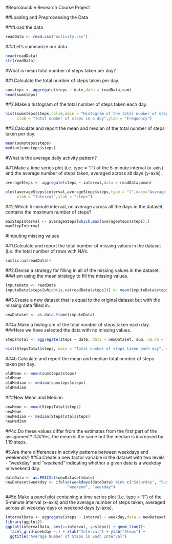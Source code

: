 #Reproducible Research Course Project

##Loading and Preprocessing the Data

###Load the data
```{r}
readData <- read.csv("activity.csv")
```
###Let's summarize our data
```{r}
head(readData)
str(readData)
```
#What is mean total number of steps taken per day?

##1.Calculate the total number of steps taken per day.
```{r}
sumsteps <- aggregate(steps ~ date,data = readData,sum)
head(sumsteps)
```
##2.Make a histogram of the total number of steps taken each day.
```{r}
hist(sumsteps$steps,col=8,main = "Histogram of the total number of steps taken each day",
     xlab = "Total number of steps in a day",ylab = "Frequency")
```





##3.Calculate and report the mean and median of the total number of steps taken per day.

```{r}
mean(sumsteps$steps)  
median(sumsteps$steps)

```
#What is the average daily activity pattern?

##1.Make a time series plot (i.e. type = "l") of the 5-minute interval (x-axis) and the average number of steps taken, averaged across all days (y-axis).

```{r}
averageSteps <- aggregate(steps ~ interval,data = readData,mean)

plot(averageSteps$interval,averageSteps$steps,type = "l",main="Average number of steps taken",
     xlab = "Interval",ylab = "steps")

```




##2.Which 5-minute interval, on average across all the days in the dataset, contains the maximum number of steps?

```{r}
maxStepInterval <- averageSteps[which.max(averageSteps$steps),]
maxStepInterval

```
#Imputing missing values

##1.Calculate and report the total number of missing values in the dataset (i.e. the total number of rows with NA's.
```{r}
sum(is.na(readData))

```
##2.Devise a strategy for filling in all of the missing values in the dataset.
###I am using the mean strategy to fill the missing values.
```{r}
imputeData <- readData
imputeData$steps[which(is.na(readData$steps))] <- mean(imputeData$steps,na.rm = TRUE)

```
##3.Create a new dataset that is equal to the original dataset but with the missing data filled in.
```{r}
newDataset <- as.data.frame(imputeData)
```


##4a.Make a histogram of the total number of steps taken each day.
###Here we have selected the data with no missing values.
```{r}
StepsTotal <- aggregate(steps ~ date, data = newDataset, sum, na.rm = TRUE)

hist(StepsTotal$steps, main = "Total number of steps taken each day", xlab = "day",col = 8)

```



##4b.Calculate and report the mean and median total number of steps taken per day.
```{r}
oldMean <- mean(sumsteps$steps)
oldMean
oldMedian <- median(sumsteps$steps)
oldMedian
```
###New Mean and Median
```{r}
newMean <- mean(StepsTotal$steps)
newMean
newMedian <- median(StepsTotal$steps)
newMedian
```
##4c.Do these values differ from the estimates from the first part of the assignment? 
###Yes, the mean is the same but the median is increased by 1.19 steps.


#5.Are there differences in activity patterns between weekdays and weekends?
##5a.Create a new factor variable in the dataset with two levels - "weekday" and "weekend" indicating whether a given date is a weekday or weekend day.
```{r}
dateData <- as.POSIXct(newDataset$date)
newDataset$weekday <- ifelse(weekdays(dateData) %in% c("Saturday", "Sunday"), 
                           "weekend", "weekday")

```
##5b.Make a panel plot containing a time series plot (i.e. type = "l") of the 5-minute interval (x-axis) and the average number of steps taken, averaged across all weekday days or weekend days (y-axis). 
```{r}
intervalData <- aggregate(steps ~ interval + weekday,data = newDataset,mean)
library(ggplot2)
ggplot(intervalData, aes(x=interval, y=steps)) + geom_line()+
  facet_grid(weekday ~.) + xlab("Interval") + ylab("Steps") +
  ggtitle("Average Number of Steps in Each Interval")

```



